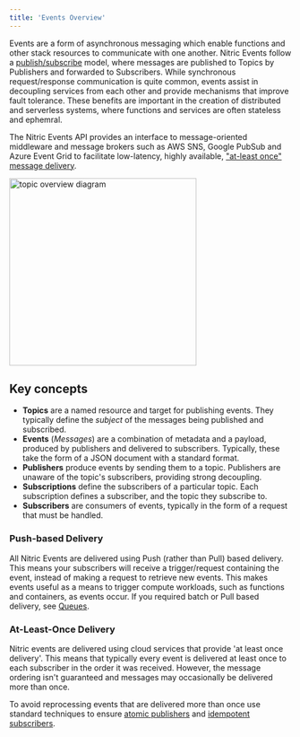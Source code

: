 ```yaml
---
title: 'Events Overview'
---
```


Events are a form of asynchronous messaging which enable functions and other stack resources to communicate with one another. Nitric Events follow a [publish/subscribe](https://en.wikipedia.org/wiki/Publish%E2%80%93subscribe_pattern) model, where messages are published to Topics by Publishers and forwarded to Subscribers. While synchronous request/response communication is quite common, events assist in decoupling services from each other and provide mechanisms that improve fault tolerance. These benefits are important in the creation of distributed and serverless systems, where functions and services are often stateless and ephemral.

The Nitric Events API provides an interface to message-oriented middleware and message brokers such as AWS SNS, Google PubSub and Azure Event Grid to facilitate low-latency, highly available, ["at-least once" message delivery](#at-least-once-delivery).

<img
  src="../assets/img/topics-overview.svg"
  height="334"
  alt="topic overview diagram"
/>

## Key concepts

- **Topics** are a named resource and target for publishing events. They typically define the _subject_ of the messages being published and subscribed.
- **Events** (_Messages_) are a combination of metadata and a payload, produced by publishers and delivered to subscribers. Typically, these take the form of a JSON document with a standard format.
- **Publishers** produce events by sending them to a topic. Publishers are unaware of the topic's subscribers, providing strong decoupling.
- **Subscriptions** define the subscribers of a particular topic. Each subscription defines a subscriber, and the topic they subscribe to.
- **Subscribers** are consumers of events, typically in the form of a request that must be handled.

### Push-based Delivery

All Nitric Events are delivered using Push (rather than Pull) based delivery. This means your subscribers will receive a trigger/request containing the event, instead of making a request to retrieve new events. This makes events useful as a means to trigger compute workloads, such as functions and containers, as events occur. If you required batch or Pull based delivery, see [Queues](./queues/).

### At-Least-Once Delivery

Nitric events are delivered using cloud services that provide 'at least once delivery'. This means that typically every event is delivered at least once to each subscriber in the order it was received. However, the message ordering isn't guaranteed and messages may occasionally be delivered more than once.

To avoid reprocessing events that are delivered more than once use standard techniques to ensure [atomic publishers](./events/publish#atomicity-of-events) and [idempotent subscribers](./events/subscribe#idempotent-subscribers).

